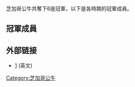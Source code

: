 {{noteTA
|G1=NBA
}}
 
芝加哥公牛共奪下6座冠軍，以下是各時期的冠軍成員。

==冠軍成員==
{{Chicago Bulls 1990–91 NBA champions}}
{{Chicago Bulls 1991–92 NBA champions}}
{{Chicago Bulls 1992–93 NBA champions}}
{{Chicago Bulls 1995–96 NBA champions}}
{{Chicago Bulls 1996–97 NBA champions}}
{{Chicago Bulls 1997–98 NBA champions}}
==外部链接==
* [http://www.basketball-reference.com/teams/CHI/] {{WebCite|url=https://www.webcitation.org/6B1a5WJO2?url=http://www.basketball-reference.com/teams/CHI/ |date=20120928213736 |dateformat=iso }}(英文)

{{NBA各隊歷屆冠軍成員}}

{{籃球小作品}}

[[Category:芝加哥公牛|Category:芝加哥公牛]]